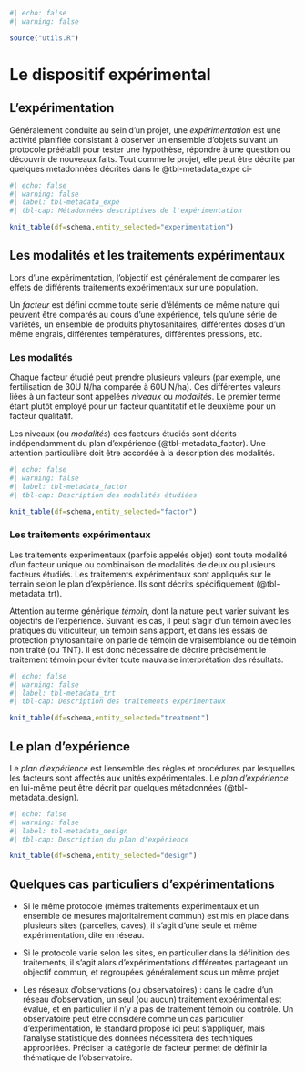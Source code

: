 ```r
#| echo: false
#| warning: false

source("utils.R")

```

# Le dispositif expérimental

## L'expérimentation

Généralement conduite au sein d'un projet, une *expérimentation* est une activité planifiée consistant à observer un ensemble d'objets suivant un protocole préétabli pour tester une hypothèse, répondre à une question ou découvrir de nouveaux faits. Tout comme le projet, elle peut être décrite par quelques métadonnées décrites dans le @tbl-metadata_expe ci-

```r
#| echo: false
#| warning: false
#| label: tbl-metadata_expe
#| tbl-cap: Métadonnées descriptives de l'expérimentation

knit_table(df=schema,entity_selected="experimentation")

```

## Les modalités et les traitements expérimentaux

Lors d'une expérimentation, l'objectif est généralement de comparer les effets de différents traitements expérimentaux sur une population.

Un *facteur* est défini comme toute série d'éléments de même nature qui peuvent être comparés au cours d'une expérience, tels qu'une série de variétés, un ensemble de produits phytosanitaires, différentes doses d'un même engrais, différentes températures, différentes pressions, etc.

### Les modalités

Chaque facteur étudié peut prendre plusieurs valeurs (par exemple, une fertilisation de 30U N/ha comparée à 60U N/ha). Ces différentes valeurs liées à un facteur sont appelées *niveaux* ou *modalités*. Le premier terme étant plutôt employé pour un facteur quantitatif et le deuxième pour un facteur qualitatif.

Les niveaux (ou *modalités*) des facteurs étudiés sont décrits indépendamment du plan d'expérience (@tbl-metadata_factor). Une attention particulière doit être accordée à la description des modalités.

```r
#| echo: false
#| warning: false
#| label: tbl-metadata_factor
#| tbl-cap: Description des modalités étudiées

knit_table(df=schema,entity_selected="factor")
```

### Les traitements expérimentaux

Les traitements expérimentaux (parfois appelés objet) sont toute modalité d'un facteur unique ou combinaison de modalités de deux ou plusieurs facteurs étudiés. Les traitements expérimentaux sont appliqués sur le terrain selon le plan d'expérience. Ils sont décrits spécifiquement (@tbl-metadata_trt).

::: callout-warning
Attention au terme générique *témoin*, dont la nature peut varier suivant les objectifs de l'expérience. Suivant les cas, il peut s'agir d'un témoin avec les pratiques du viticulteur, un témoin sans apport, et dans les essais de protection phytosanitaire on parle de témoin de vraisemblance ou de témoin non traité (ou TNT). Il est donc nécessaire de décrire précisément le traitement témoin pour éviter toute mauvaise interprétation des résultats.
:::

```r
#| echo: false
#| warning: false
#| label: tbl-metadata_trt
#| tbl-cap: Description des traitements expérimentaux

knit_table(df=schema,entity_selected="treatment")
```

## Le plan d'expérience

Le *plan d'expérience* est l'ensemble des règles et procédures par lesquelles les facteurs sont affectés aux unités expérimentales. Le *plan d'expérience* en lui-même peut être décrit par quelques métadonnées (@tbl-metadata_design).

```r
#| echo: false
#| warning: false
#| label: tbl-metadata_design
#| tbl-cap: Description du plan d'expérience

knit_table(df=schema,entity_selected="design")
```

::: callout-note
## Quelques cas particuliers d'expérimentations

-   Si le même protocole (mêmes traitements expérimentaux et un ensemble de mesures majoritairement commun) est mis en place dans plusieurs sites (parcelles, caves), il s'agit d'une seule et même expérimentation, dite en réseau.

-   Si le protocole varie selon les sites, en particulier dans la définition des traitements, il s'agit alors d'expérimentations différentes partageant un objectif commun, et regroupées généralement sous un même projet.

-   Les réseaux d'observations (ou observatoires) : dans le cadre d'un réseau d'observation, un seul (ou aucun) traitement expérimental est évalué, et en particulier il n'y a pas de traitement témoin ou contrôle. Un observatoire peut être considéré comme un cas particulier d'expérimentation, le standard proposé ici peut s'appliquer, mais l'analyse statistique des données nécessitera des techniques appropriées. Préciser la catégorie de facteur permet de définir la thématique de l'observatoire.
:::
